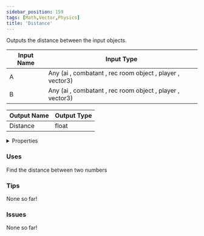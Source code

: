 ```yaml
---
sidebar_position: 159
tags: [Math,Vector,Physics]
title: 'Distance'
---
```


Outputs the distance between the input objects.






<EsbSvg />

| Input Name | Input Type |
|-----------|-----------|
| A | Any (ai , combatant , rec room object , player , vector3) |
| B | Any (ai , combatant , rec room object , player , vector3) |

| Output Name | Output Type |
|-----------|-----------|
| Distance | float |


<details>
  <summary>Properties</summary>
  <div>
    <div>
    <table>
      <thead>
        <tr>
          <th>Is beta required?</th>
          <th>❌</th>
        </tr>
        <tr>
          <th>Is this chip a trolling risk?</th>
          <th>❌</th>
        </tr>
        <tr>
          <th>Is this chip a role assignment risk?</th>
          <th>❌</th>
        </tr>
        <tr>
          <th>Chip UUID</th>
          <th>da92dbd5-5bbd-4afa-8eb1-2e88fff2380d</th>
        </tr>
      </thead>
    </table>
    </div>
  </div>
</details>

### Uses

Find the distance between two numbers 

### Tips

None so far!

### Issues

None so far!
